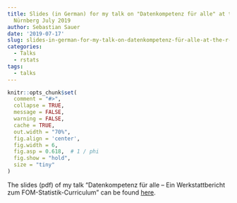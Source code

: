 ```yaml
---
title: Slides (in German) for my talk on "Datenkompetenz für alle" at the R-User-Group
  Nürnberg July 2019
author: Sebastian Sauer
date: '2019-07-17'
slug: slides-in-german-for-my-talk-on-datenkompetenz-für-alle-at-the-r-user-group-nürnberg-july-2019
categories:
  - Talks
  - rstats
tags:
  - talks
---
```




```r
knitr::opts_chunk$set(
  comment = "#>",
  collapse = TRUE,
  message = FALSE,
  warning = FALSE,
  cache = TRUE,
  out.width = "70%",
  fig.align = 'center',
  fig.width = 6,
  fig.asp = 0.618,  # 1 / phi
  fig.show = "hold",
  size = "tiny"
)
```



The slides (pdf) of my talk "Datenkompetenz für alle -- Ein Werkstattbericht zum FOM-Statistik-Curriculum" can be found [here](https://data-se.netlify.com/slides/R-User-Nbg-2019-07/DataLiteracy-R-User-Nbg-2019-07.pdf).



